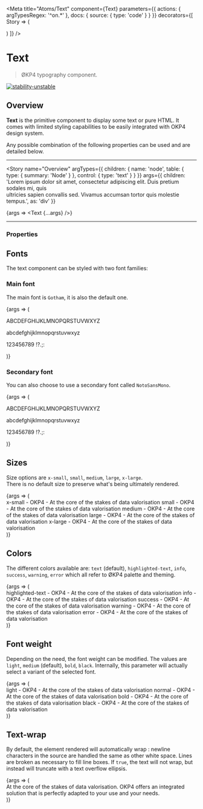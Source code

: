 
<Meta
  title="Atoms/Text"
  component={Text}
  parameters={{
    actions: { argTypesRegex: '^on.*' },
    docs: {
      source: {
        type: 'code'
      }
    }
  }}
  decorators={[
    Story => (
      <ThemeProvider>
        <div className="component-story-main">
          <ThemeSwitcher />
          <Story />
        </div>
      </ThemeProvider>
    )
  ]}
/>

# Text

> ØKP4 typography component.

[![stability-unstable](https://img.shields.io/badge/stability-unstable-yellow.svg)](https://github.com/emersion/stability-badges#unstable)

## Overview

**Text** is the primitive component to display some text or pure HTML. It comes with limited styling capabilities to be easily integrated with OKP4 design system.

Any possible combination of the following properties can be used and are detailed below.

---

<Story
  name="Overview"
  argTypes={{
    children: {
      name: 'node',
      table: {
        type: { summary: 'Node' }
      },
      control: {
        type: 'text'
      }
    }
  }}
  args={{
    children:
      'Lorem ipsum dolor sit amet, consectetur adipiscing elit. Duis pretium sodales mi, quis\
      ultricies sapien convallis sed. Vivamus accumsan tortor quis molestie tempus.',
    as: 'div'
  }}
>
  {args => <Text {...args} />}
</Story>

---

### Properties

<ArgsTable story="Overview" />

## Fonts

The text component can be styled with two font families:

### Main font

The main font is `Gotham`, it is also the default one.

<Canvas>
  <Story name="Main font">
    {args => (
      <Text as="div" fontFamily="brand" fontSize="medium">
        <p>ABCDEFGHIJKLMNOPQRSTUVWXYZ</p>
        <p>abcdefghijklmnopqrstuvwxyz</p>
        <p>123456789 !?.;:</p>
      </Text>
    )}
  </Story>
</Canvas>

### Secondary font

You can also choose to use a secondary font called `NotoSansMono`.

<Canvas>
  <Story name="Secondary font">
    {args => (
      <Text as="div" fontFamily="secondary" fontSize="medium">
        <p>ABCDEFGHIJKLMNOPQRSTUVWXYZ</p>
        <p>abcdefghijklmnopqrstuvwxyz</p>
        <p>123456789 !?.;:</p>
      </Text>
    )}
  </Story>
</Canvas>

## Sizes

Size options are `x-small`, `small`, `medium`, `large`, `x-large`.  
There is no default size to preserve what's being ultimately rendered.

<Canvas>
  <Story name="Sizes">
    {args => (
      <div>
        <Text as="div" fontSize="x-small" fontFamily="brand">
          x-small - OKP4 - At the core of the stakes of data valorisation
        </Text>
        <Text as="div" fontSize="small" fontFamily="brand">
          small - OKP4 - At the core of the stakes of data valorisation
        </Text>
        <Text as="div" fontSize="medium" fontFamily="brand">
          medium - OKP4 - At the core of the stakes of data valorisation
        </Text>
        <Text as="div" fontSize="large" fontFamily="brand">
          large - OKP4 - At the core of the stakes of data valorisation
        </Text>
        <Text as="div" fontSize="x-large" fontFamily="brand">
          x-large - OKP4 - At the core of the stakes of data valorisation
        </Text>
      </div>
    )}
  </Story>
</Canvas>

## Colors

The different colors available are: `text` (default), `highlighted-text`, `info`, `success`, `warning`, `error` which
all refer to ØKP4 palette and theming.

<Canvas>
  <Story name="Colors">
    {args => (
      <div>
        <Text as="div" color="highlighted-text" fontFamily="brand" fontSize="medium">
          highlighted-text - OKP4 - At the core of the stakes of data valorisation
        </Text>
        <Text as="div" color="info" fontFamily="brand" fontSize="medium">
          info - OKP4 - At the core of the stakes of data valorisation
        </Text>
        <Text as="div" color="success" fontFamily="brand" fontSize="medium">
          success - OKP4 - At the core of the stakes of data valorisation
        </Text>
        <Text as="div" color="warning" fontFamily="brand" fontSize="medium">
          warning - OKP4 - At the core of the stakes of data valorisation
        </Text>
        <Text as="div" color="error" fontFamily="brand" fontSize="medium">
          error - OKP4 - At the core of the stakes of data valorisation
        </Text>
      </div>
    )}
  </Story>
</Canvas>

## Font weight

Depending on the need, the font weight can be modified. The values are `light`, `medium` (default), `bold`, `black`.
Internally, this parameter will actually select a variant of the selected font.

<Canvas>
  <Story name="Font weight">
    {args => (
      <div>
        <Text as="div" fontWeight="light" fontFamily="brand" fontSize="medium">
          light - OKP4 - At the core of the stakes of data valorisation
        </Text>
        <Text as="div" fontWeight="normal" fontFamily="brand" fontSize="medium">
          normal - OKP4 - At the core of the stakes of data valorisation
        </Text>
        <Text as="div" fontWeight="bold" fontFamily="brand" fontSize="medium">
          bold - OKP4 - At the core of the stakes of data valorisation
        </Text>
        <Text as="div" fontWeight="black" fontFamily="brand" fontSize="medium">
          black - OKP4 - At the core of the stakes of data valorisation
        </Text>
      </div>
    )}
  </Story>
</Canvas>

## Text-wrap

By default, the element rendered will automatically wrap : newline characters in the source are handled the same as other white space. Lines are broken as necessary to fill line boxes.
If `true`, the text will not wrap, but instead will truncate with a text overflow ellipsis.

<Canvas>
  <Story name="Text wrap">
    {args => (
      <div>
        <Text as="div" fontWeight="light" fontFamily="brand" fontSize="medium" noWrap={true}>
          At the core of the stakes of data valorisation. OKP4 offers an integrated solution that is
          perfectly adapted to your use and your needs.
        </Text>
      </div>
    )}
  </Story>
</Canvas>
